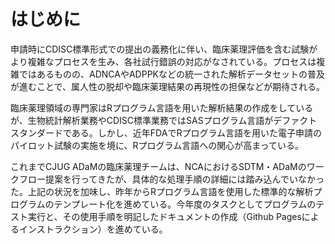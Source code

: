 # はじめに

申請時にCDISC標準形式での提出の義務化に伴い、臨床薬理評価を含む試験がより複雑なプロセスを生み、各社試行錯誤の対応がなされている。プロセスは複雑ではあるものの、ADNCAやADPPKなどの統一された解析データセットの普及が進むことで、属人性の脱却や臨床薬理結果の再現性の担保などが期待される。

臨床薬理領域の専門家はRプログラム言語を用いた解析結果の作成をしているが、生物統計解析業務やCDISC標準業務ではSASプログラム言語がデファクトスタンダードである。しかし、近年FDAでRプログラム言語を用いた電子申請のパイロット試験の実施を境に、Rプログラム言語への関心が高まっている。

これまでCJUG ADaMの臨床薬理チームは、NCAにおけるSDTM・ADaMのワークフロー提案を行ってきたが、具体的な処理手順の詳細には踏み込んでいなかった。上記の状況を加味し、昨年からRプログラム言語を使用した標準的な解析プログラムのテンプレート化を進めている。今年度のタスクとしてプログラムのテスト実行と、その使用手順を明記したドキュメントの作成（Github Pagesによるインストラクション）を進めている。
